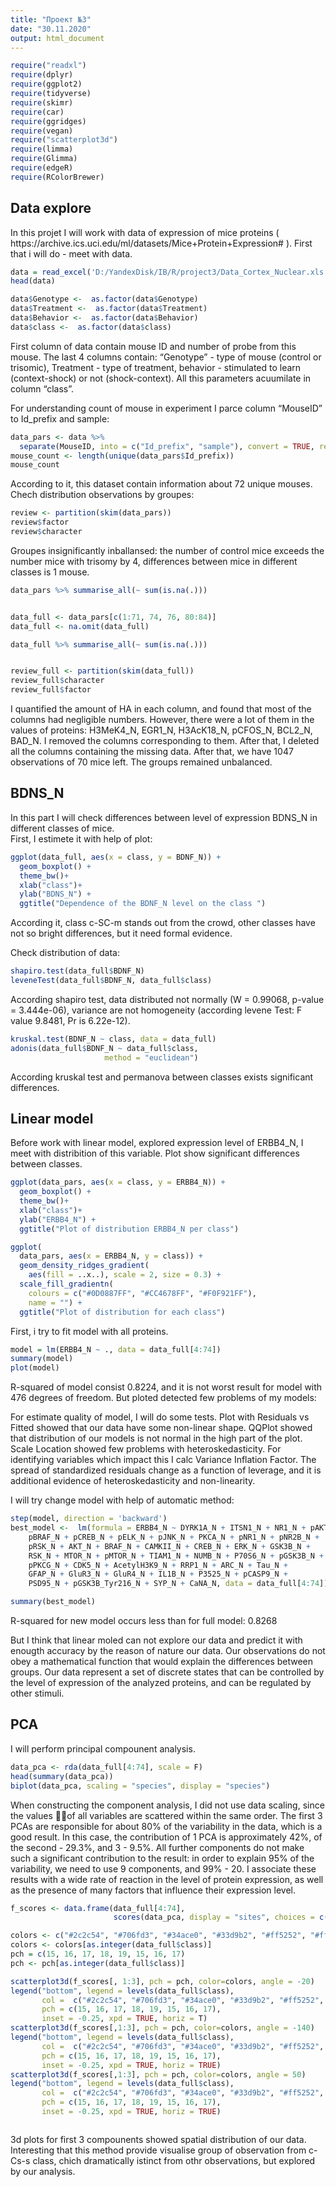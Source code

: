 ---
title: "Проект №3"
date: "30.11.2020"
output: html_document
---

```{r setup, include=T, message=F, warning=F}
require("readxl")
require(dplyr)
require(ggplot2)
require(tidyverse)
require(skimr)
require(car)
require(ggridges)
require(vegan)
require("scatterplot3d")
require(limma)
require(Glimma)
require(edgeR)
require(RColorBrewer)
```

## Data explore

In this projet I will work with data of expression of mice proteins ( https://archive.ics.uci.edu/ml/datasets/Mice+Protein+Expression# ). 
First that i will do - meet with data. 


```{r}
data = read_excel('D:/YandexDisk/IB/R/project3/Data_Cortex_Nuclear.xls')
head(data)

data$Genotype <-  as.factor(data$Genotype)
data$Treatment <-  as.factor(data$Treatment)
data$Behavior <-  as.factor(data$Behavior)
data$class <-  as.factor(data$class)

```

First column of data contain mouse ID and  number of probe from this mouse. The last 4 columns contain: "Genotype" - type of mouse (control or trisomic), Treatment - type of treatment, behavior -  stimulated to learn (context-shock) or not (shock-context). All this parameters acuumilate in column "class".

For understanding count of mouse in experiment I parce column "MouseID" to Id_prefix and sample:

```{r}
data_pars <- data %>% 
  separate(MouseID, into = c("Id_prefix", "sample"), convert = TRUE, remove = F)
mouse_count <- length(unique(data_pars$Id_prefix))
mouse_count
```

According to it, this dataset contain information about 72 unique mouses. 
Chech distribution observations by groupes:

```{r}

review <- partition(skim(data_pars))
review$factor
review$character

```

Groupes insignificantly inballansed: the number of control mice exceeds the number mice with trisomy by 4,  differences between mice in different classes is 1 mouse. 


```{r}

data_pars %>% summarise_all(~ sum(is.na(.)))


data_full <- data_pars[c(1:71, 74, 76, 80:84)]
data_full <- na.omit(data_full)

data_full %>% summarise_all(~ sum(is.na(.)))


review_full <- partition(skim(data_full))
review_full$character
review_full$factor


```
I quantified the amount of HA in each column, and found that most of the columns had negligible numbers. However, there were a lot of them in the values of proteins: H3MeK4_N, EGR1_N, H3AcK18_N, pCFOS_N, BCL2_N, BAD_N. I removed the columns corresponding to them.
After that, I deleted all the columns containing the missing data. After that, we have 1047 observations of 70 mice left. The groups remained unbalanced.


## BDNS_N 

In this part I will check differences between level of expression BDNS_N in different classes of mice.  
First, I estimete it with help of plot:

```{r, echo=FALSE, warning=FALSE, message=FALSE, fig.align = 'center'}
ggplot(data_full, aes(x = class, y = BDNF_N)) +
  geom_boxplot() +
  theme_bw()+
  xlab("class")+
  ylab("BDNS_N") +
  ggtitle("Dependence of the BDNF_N level on the class ")

```

According it, class c-SC-m stands out from the crowd, other classes have not so bright differences, but it need formal evidence. 

Check distribution of data:
```{r}
shapiro.test(data_full$BDNF_N)
leveneTest(data_full$BDNF_N, data_full$class)

```

According shapiro test, data distributed not normally (W = 0.99068, p-value = 3.444e-06), variance are not homogeneity (according levene Test: F value 9.8481, Pr is 6.22e-12).   

```{r, echo=FALSE, warning=FALSE, message=FALSE, fig.align = 'center'}
kruskal.test(BDNF_N ~ class, data = data_full)
adonis(data_full$BDNF_N ~ data_full$class,
                     method = "euclidean")

```

According kruskal test and permanova between classes exists significant differences. 


## Linear model 

Before work with linear model, explored expression level of ERBB4_N, I meet with distribition of this variable. Plot show significant differences between classes. 

```{r, echo=FALSE, warning=FALSE, message=FALSE, fig.align = 'center'}
ggplot(data_pars, aes(x = class, y = ERBB4_N)) +
  geom_boxplot() +
  theme_bw()+
  xlab("class")+
  ylab("ERBB4_N") +
  ggtitle("Plot of distribution ERBB4_N per class")

ggplot(
  data_pars, aes(x = ERBB4_N, y = class)) +
  geom_density_ridges_gradient(
    aes(fill = ..x..), scale = 2, size = 0.3) +
  scale_fill_gradientn(
    colours = c("#0D0887FF", "#CC4678FF", "#F0F921FF"),
    name = "") +
  ggtitle("Plot of distribution for each class")

```


First, i try to fit model with all proteins. 

```{r}

model = lm(ERBB4_N ~ ., data = data_full[4:74])
summary(model)
plot(model)


```

R-squared of model consist 0.8224, and it is not worst result for model with 476 degrees of freedom. 
But ploted detected few problems of my models:

For estimate quality of model, I will do some tests. 
Plot with Residuals vs Fitted showed that our data have some non-linear shape.
QQPlot showed that distribution of our models is not normal in the high part of the plot.  
Scale Location showed few problems with heteroskedasticity. For identifying variables which impact this I calc Variance Inflation Factor.
The spread of standardized residuals change as a function of leverage, and it is additional evidence of heteroskedasticity and non-linearity.

I will try change model with help of automatic method:

```{r, message=FALSE, results='hide'}
step(model, direction = 'backward')
best_model <-  lm(formula = ERBB4_N ~ DYRK1A_N + ITSN1_N + NR1_N + pAKT_N + 
    pBRAF_N + pCREB_N + pELK_N + pJNK_N + PKCA_N + pNR1_N + pNR2B_N + 
    pRSK_N + AKT_N + BRAF_N + CAMKII_N + CREB_N + ERK_N + GSK3B_N + 
    RSK_N + MTOR_N + pMTOR_N + TIAM1_N + NUMB_N + P70S6_N + pGSK3B_N + 
    pPKCG_N + CDK5_N + AcetylH3K9_N + RRP1_N + ARC_N + Tau_N + 
    GFAP_N + GluR3_N + GluR4_N + IL1B_N + P3525_N + pCASP9_N + 
    PSD95_N + pGSK3B_Tyr216_N + SYP_N + CaNA_N, data = data_full[4:74])
```
```{r}
summary(best_model)
```
R-squared for new model occurs less than for full model: 0.8268

But I think that linear moled can not explore our data and predict it with enougth accuracy by the reason of nature our data. Our observations do not obey a mathematical function that would explain the differences between groups. Our data represent a set of discrete states that can be controlled by the level of expression of the analyzed proteins, and can be regulated by other stimuli. 

## PCA

I will perform principal compounent analysis. 

```{r, fig.align = 'center'}

data_pca <- rda(data_full[4:74], scale = F)
head(summary(data_pca))
biplot(data_pca, scaling = "species", display = "species")

```
When constructing the component analysis, I did not use data scaling, since the values of all variables are scattered within the same order.
The first 3 PCAs are responsible for about 80% of the variability in the data, which is a good result. In this case, the contribution of 1 PCA is approximately 42%, of the second - 29.3%, and 3 - 9.5%. All further components do not make such a significant contribution to the result: in order to explain 95% of the variability, we need to use 9 components, and 99% - 20.
I associate these results with a wide rate of reaction in the level of protein expression, as well as the presence of many factors that influence their expression level. 

```{r, fig.align = 'center'}

f_scores <- data.frame(data_full[4:74],
                       scores(data_pca, display = "sites", choices = c(1, 2, 3), scaling = "sites"))

colors <- c("#2c2c54", "#706fd3", "#34ace0", "#33d9b2", "#ff5252", "#ff793f", "#ffb142", "#ffda78")
colors <- colors[as.integer(data_full$class)]
pch = c(15, 16, 17, 18, 19, 15, 16, 17)
pch <- pch[as.integer(data_full$class)]

scatterplot3d(f_scores[, 1:3], pch = pch, color=colors, angle = -20)
legend("bottom", legend = levels(data_full$class),
       col =  c("#2c2c54", "#706fd3", "#34ace0", "#33d9b2", "#ff5252", "#ff793f", "#ffb142", "#ffda79"), 
       pch = c(15, 16, 17, 18, 19, 15, 16, 17), 
       inset = -0.25, xpd = TRUE, horiz = T)
scatterplot3d(f_scores[,1:3], pch = pch, color=colors, angle = -140)
legend("bottom", legend = levels(data_full$class),
       col =  c("#2c2c54", "#706fd3", "#34ace0", "#33d9b2", "#ff5252", "#ff793f", "#ffb142", "#ffda79"), 
       pch = c(15, 16, 17, 18, 19, 15, 16, 17), 
       inset = -0.25, xpd = TRUE, horiz = TRUE)
scatterplot3d(f_scores[,1:3], pch = pch, color=colors, angle = 50)
legend("bottom", legend = levels(data_full$class),
       col =  c("#2c2c54", "#706fd3", "#34ace0", "#33d9b2", "#ff5252", "#ff793f", "#ffb142", "#ffda79"), 
       pch = c(15, 16, 17, 18, 19, 15, 16, 17), 
       inset = -0.25, xpd = TRUE, horiz = TRUE)



```

3d plots for first 3 compounents showed spatial distribution of our data.  Interesting that this method provide visualise group of observation from c-Cs-s class, chich dramatically istinct from othr observations, but explored by our analysis. 




